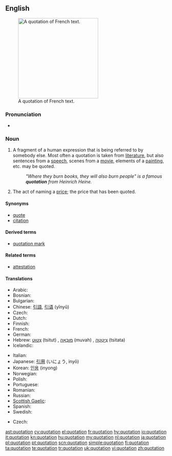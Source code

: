 ==English==
{{wikipedia}}
[[Image:Citation2.jpg|thumb|250px|A quotation of French text.]]

===Pronunciation===
* {{audio|en-us-quotation.ogg|Audio (US)}}
*: {{rhymes|eɪʃǝn}}

===Noun===
{{en-noun}}

# A fragment of a human expression that is being referred to by somebody else.  Most often a quotation is taken from [[literature]], but also sentences from a [[speech]], scenes from a [[movie]], elements of a [[painting]], etc. may be quoted.
#: ''"Where they burn books, they will also burn people" is a famous '''quotation''' from Heinrich Heine.''
# The act of naming a [[price]]; the price that has been quoted.

====Synonyms====
* [[quote]]
* [[citation]]

====Derived terms====
* [[quotation mark]]

====Related terms====
* [[attestation]]

====Translations====
{{trans-top|fragment of a human expression}}
* Arabic: {{Arab|[[اقتباس]]}} {{IPAchar|(iqtibās)}} {{m}}
* Bosnian: {{t-|bs|citat|m}}
* Bulgarian: {{t+|bg|цитат|m}}
* Chinese: [[引語]], [[引语]] (yǐnyǔ)
* Czech: {{t-|cs|citát|m}}
* Dutch: {{t+|nl|citaat|n}}
* Finnish: {{t+|fi|sitaatti|n}}
* French: {{t+|fr|citation|f}}
* German: {{t+|de|Zitat|n}}
* Hebrew: [[צטוט|צִטּוּט]] (tsitut) {{f}}, [[מובאה|מוּבָאָה]] (muvah) {{f}}, [[ציטטה|צִיטָטָה]] (tsitata) {{f}}
* Icelandic: {{t+|is|tilvitnun|f}}
{{trans-mid}}
* Italian: {{t+|it|citazione|f}}
* Japanese: [[引用]] (いにょう, inyō)
* Korean: [[인용]] (inyong)
* Norwegian: {{t+|no|sitat|n}}
* Polish: {{t+|pl|cytat|m}}
* Portuguese: {{t+|pt|citação|f}}
* Romanian: {{t-|ro|citat|n}}
* Russian: {{t+|ru|цитата|f|tr=tsitáta}}
* [[Scottish Gaelic]]: {{t-|gd|às-aithris|f|xs=Scottish Gaelic}}
* Spanish: {{t+|es|cita|f}}
* Swedish: {{t+|sv|citat|n}}
{{trans-bottom}}

{{trans-top|act of naming a price; price that has been quoted}}
* Czech: {{t-|cs|kótace|f}}
{{trans-mid}}
{{trans-bottom}}

[[ast:quotation]]
[[cy:quotation]]
[[el:quotation]]
[[fr:quotation]]
[[hy:quotation]]
[[io:quotation]]
[[it:quotation]]
[[kn:quotation]]
[[hu:quotation]]
[[my:quotation]]
[[nl:quotation]]
[[ja:quotation]]
[[pl:quotation]]
[[pt:quotation]]
[[scn:quotation]]
[[simple:quotation]]
[[fi:quotation]]
[[ta:quotation]]
[[te:quotation]]
[[tr:quotation]]
[[uk:quotation]]
[[vi:quotation]]
[[zh:quotation]]